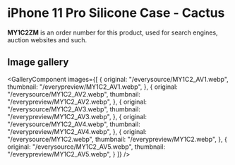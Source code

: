 
# iPhone 11 Pro Silicone Case - Cactus

<Callout type='info' emoji='👉🏻'>**MY1C2ZM** is an order number for this product, used for search engines, auction websites and such.</Callout>

## Image gallery

<GalleryComponent
    images={[
      {
        original: "/everysource/MY1C2_AV1.webp",
        thumbnail: "/everypreview/MY1C2_AV1.webp",
      },
      {
        original: "/everysource/MY1C2_AV2.webp",
        thumbnail: "/everypreview/MY1C2_AV2.webp",
      },
      {
        original: "/everysource/MY1C2_AV3.webp",
        thumbnail: "/everypreview/MY1C2_AV3.webp",
      },
      {
        original: "/everysource/MY1C2_AV4.webp",
        thumbnail: "/everypreview/MY1C2_AV4.webp",
      },
      {
        original: "/everysource/MY1C2.webp",
        thumbnail: "/everypreview/MY1C2.webp",
      },
      {
        original: "/everysource/MY1C2_AV5.webp",
        thumbnail: "/everypreview/MY1C2_AV5.webp",
      }
    ]}
  />
